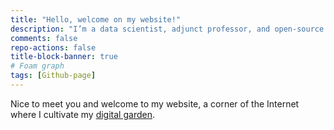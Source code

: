 ```yaml
---
title: "Hello, welcome on my website!"
description: "I’m a data scientist, adjunct professor, and open-source contributor."
comments: false
repo-actions: false
title-block-banner: true
# Foam graph
tags: [Github-page]
---
```


Nice to meet you and welcome to my website, a corner of the Internet where I
cultivate my [digital garden](digital-garden.qmd).
